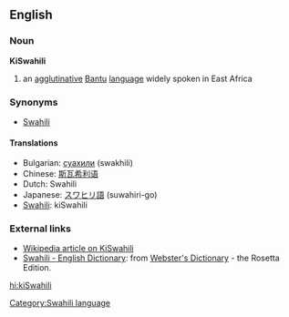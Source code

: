 ==English==
===Noun===
'''KiSwahili'''

# an [[agglutinative]] [[Bantu]] [[language]] widely spoken in East Africa

===Synonyms===
*[[Swahili]]

====Translations====
*Bulgarian: [[суахили]] (swakhili)
*Chinese: [[斯瓦希利语]]
*Dutch: Swahili
*Japanese: [[スワヒリ語]] (suwahiri-go)
*[[Swahili]]: kiSwahili

===External links===
*[[w:Swahili|Wikipedia article on KiSwahili]]
*[http://www.websters-online-dictionary.org/definition/Swahili-english/ Swahili - English Dictionary]: from [http://www.websters-online-dictionary.org/ Webster's Dictionary] - the Rosetta Edition.

[[Category:Swahili language]]

[[hi:kiSwahili]]